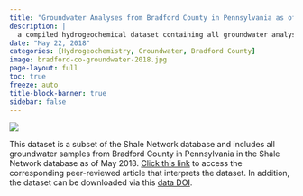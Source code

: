 ```yaml
---
title: "Groundwater Analyses from Bradford County in Pennsylvania as of May 2018"
description: |
  a compiled hydrogeochemical dataset containing all groundwater analyses from Bradford County in Pennsylvania as of May 2018
date: "May 22, 2018"
categories: [Hydrogeochemistry, Groundwater, Bradford County]
image: bradford-co-groundwater-2018.jpg
page-layout: full
toc: true
freeze: auto
title-block-banner: true
sidebar: false
---
```


![](bradford-co-groundwater-2018.jpg)

This dataset is a subset of the Shale Network database and includes all groundwater samples from Bradford County in Pennsylvania in the Shale Network database as of May 2018. [Click this link](https://doi.org/10.1021/acs.est.8b01123){target="_blank"} to access the corresponding peer-reviewed article that interprets the dataset. In addition, the dataset can be downloaded via this [data DOI](https://doi.org/10.26208/rj0h-qf52){target="_blank"}.

